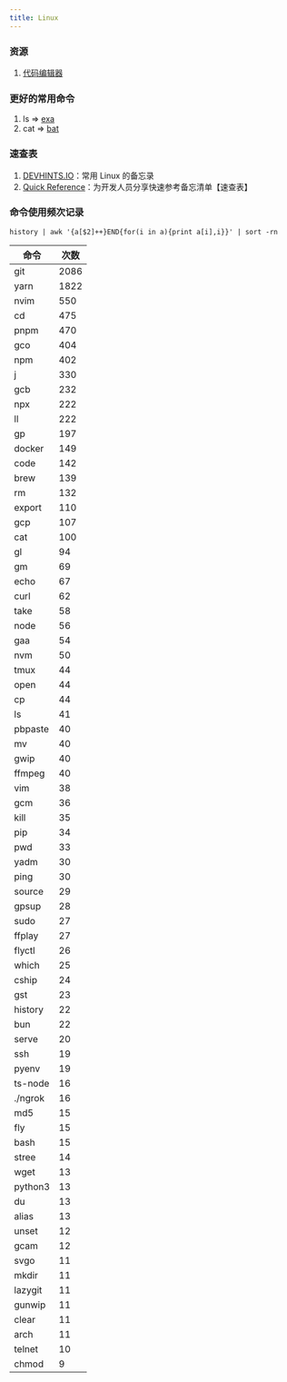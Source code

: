 ```yaml
---
title: Linux
---
```


### 资源

1. [代码编辑器](./Linux/editor.mdx)

### 更好的常用命令

1. ls => [exa](https://github.com/ogham/exa)
2. cat => [bat](https://github.com/sharkdp/bat)

### 速查表

1. [DEVHINTS.IO](https://devhints.io/)：常用 Linux 的备忘录
2. [Quick Reference](https://wangchujiang.com/reference/index.html)：为开发人员分享快速参考备忘清单【速查表】

### 命令使用频次记录

`history | awk '{a[$2]++}END{for(i in a){print a[i],i}}' | sort -rn`

| 命令    | 次数 |
| ------- | ---- |
| git     | 2086 |
| yarn    | 1822 |
| nvim    | 550  |
| cd      | 475  |
| pnpm    | 470  |
| gco     | 404  |
| npm     | 402  |
| j       | 330  |
| gcb     | 232  |
| npx     | 222  |
| ll      | 222  |
| gp      | 197  |
| docker  | 149  |
| code    | 142  |
| brew    | 139  |
| rm      | 132  |
| export  | 110  |
| gcp     | 107  |
| cat     | 100  |
| gl      | 94   |
| gm      | 69   |
| echo    | 67   |
| curl    | 62   |
| take    | 58   |
| node    | 56   |
| gaa     | 54   |
| nvm     | 50   |
| tmux    | 44   |
| open    | 44   |
| cp      | 44   |
| ls      | 41   |
| pbpaste | 40   |
| mv      | 40   |
| gwip    | 40   |
| ffmpeg  | 40   |
| vim     | 38   |
| gcm     | 36   |
| kill    | 35   |
| pip     | 34   |
| pwd     | 33   |
| yadm    | 30   |
| ping    | 30   |
| source  | 29   |
| gpsup   | 28   |
| sudo    | 27   |
| ffplay  | 27   |
| flyctl  | 26   |
| which   | 25   |
| cship   | 24   |
| gst     | 23   |
| history | 22   |
| bun     | 22   |
| serve   | 20   |
| ssh     | 19   |
| pyenv   | 19   |
| ts-node | 16   |
| ./ngrok | 16   |
| md5     | 15   |
| fly     | 15   |
| bash    | 15   |
| stree   | 14   |
| wget    | 13   |
| python3 | 13   |
| du      | 13   |
| alias   | 13   |
| unset   | 12   |
| gcam    | 12   |
| svgo    | 11   |
| mkdir   | 11   |
| lazygit | 11   |
| gunwip  | 11   |
| clear   | 11   |
| arch    | 11   |
| telnet  | 10   |
| chmod   | 9    |